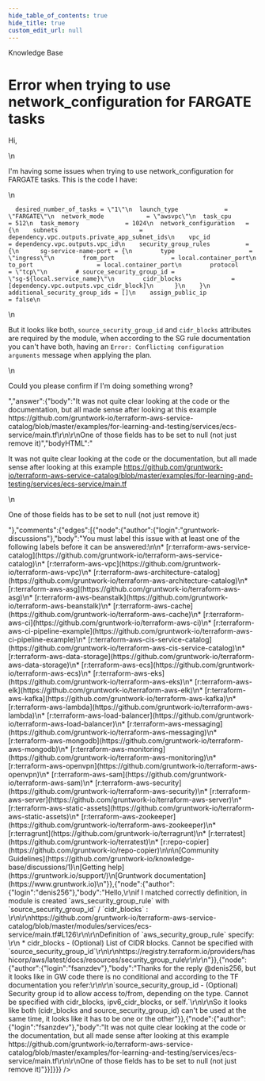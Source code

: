 ```yaml
---
hide_table_of_contents: true
hide_title: true
custom_edit_url: null
---
```



<CenterLayout>
<span class="title">Knowledge Base</span>
<h1>Error when trying to use network_configuration for FARGATE tasks</h1>
<GitHub json={{"id":"D_kwDOF8slf84AOoRR","number":151,"author":{"login":"fsanzdev"},"title":"Error when trying to use network_configuration for FARGATE tasks","body":"Hi, \r\n\r\nI'm having some issues when trying to use network_configuration for FARGATE tasks. This is the code I have:\r\n```\r\n  desired_number_of_tasks = \"1\"\r\n  launch_type             = \"FARGATE\"\r\n  network_mode            = \"awsvpc\"\r\n  task_cpu                = 512\r\n  task_memory             = 1024\r\n  network_configuration   = {\r\n    subnets                       = dependency.vpc.outputs.private_app_subnet_ids\r\n    vpc_id                        = dependency.vpc.outputs.vpc_id\r\n    security_group_rules          = {\r\n      sg-service-name-port = {\r\n        type                     = \"ingress\"\r\n        from_port                = local.container_port\r\n        to_port                  = local.container_port\r\n        protocol                 = \"tcp\"\r\n        # source_security_group_id = \"sg-${local.service_name}\"\r\n        cidr_blocks              = [dependency.vpc.outputs.vpc_cidr_block]\r\n      }\r\n    }\r\n    additional_security_group_ids = []\r\n    assign_public_ip              = false\r\n```\r\n\r\nBut it looks like both, `source_security_group_id` and `cidr_blocks` attributes are required by the module, when according to the SG rule documentation you can't have both, having an `Error: Conflicting configuration arguments` message when applying the plan.\r\n\r\nCould you please confirm if I'm doing something wrong?","bodyHTML":"<p dir=\"auto\">Hi,</p>\n<p dir=\"auto\">I'm having some issues when trying to use network_configuration for FARGATE tasks. This is the code I have:</p>\n<div class=\"snippet-clipboard-content notranslate position-relative overflow-auto\" data-snippet-clipboard-copy-content=\"  desired_number_of_tasks = &quot;1&quot;\n  launch_type             = &quot;FARGATE&quot;\n  network_mode            = &quot;awsvpc&quot;\n  task_cpu                = 512\n  task_memory             = 1024\n  network_configuration   = {\n    subnets                       = dependency.vpc.outputs.private_app_subnet_ids\n    vpc_id                        = dependency.vpc.outputs.vpc_id\n    security_group_rules          = {\n      sg-service-name-port = {\n        type                     = &quot;ingress&quot;\n        from_port                = local.container_port\n        to_port                  = local.container_port\n        protocol                 = &quot;tcp&quot;\n        # source_security_group_id = &quot;sg-${local.service_name}&quot;\n        cidr_blocks              = [dependency.vpc.outputs.vpc_cidr_block]\n      }\n    }\n    additional_security_group_ids = []\n    assign_public_ip              = false\"><pre class=\"notranslate\"><code>  desired_number_of_tasks = \"1\"\n  launch_type             = \"FARGATE\"\n  network_mode            = \"awsvpc\"\n  task_cpu                = 512\n  task_memory             = 1024\n  network_configuration   = {\n    subnets                       = dependency.vpc.outputs.private_app_subnet_ids\n    vpc_id                        = dependency.vpc.outputs.vpc_id\n    security_group_rules          = {\n      sg-service-name-port = {\n        type                     = \"ingress\"\n        from_port                = local.container_port\n        to_port                  = local.container_port\n        protocol                 = \"tcp\"\n        # source_security_group_id = \"sg-${local.service_name}\"\n        cidr_blocks              = [dependency.vpc.outputs.vpc_cidr_block]\n      }\n    }\n    additional_security_group_ids = []\n    assign_public_ip              = false\n</code></pre></div>\n<p dir=\"auto\">But it looks like both, <code class=\"notranslate\">source_security_group_id</code> and <code class=\"notranslate\">cidr_blocks</code> attributes are required by the module, when according to the SG rule documentation you can't have both, having an <code class=\"notranslate\">Error: Conflicting configuration arguments</code> message when applying the plan.</p>\n<p dir=\"auto\">Could you please confirm if I'm doing something wrong?</p>","answer":{"body":"It was not quite clear looking at the code or the documentation, but all made sense after looking at this example https://github.com/gruntwork-io/terraform-aws-service-catalog/blob/master/examples/for-learning-and-testing/services/ecs-service/main.tf\r\n\r\nOne of those fields has to be set to null (not just remove it)","bodyHTML":"<p dir=\"auto\">It was not quite clear looking at the code or the documentation, but all made sense after looking at this example <a href=\"https://github.com/gruntwork-io/terraform-aws-service-catalog/blob/master/examples/for-learning-and-testing/services/ecs-service/main.tf\">https://github.com/gruntwork-io/terraform-aws-service-catalog/blob/master/examples/for-learning-and-testing/services/ecs-service/main.tf</a></p>\n<p dir=\"auto\">One of those fields has to be set to null (not just remove it)</p>"},"comments":{"edges":[{"node":{"author":{"login":"gruntwork-discussions"},"body":"You must label this issue with at least one of the following labels before it can be answered:\n\n* [r:terraform-aws-service-catalog](https://github.com/gruntwork-io/terraform-aws-service-catalog)\n* [r:terraform-aws-vpc](https://github.com/gruntwork-io/terraform-aws-vpc)\n* [r:terraform-aws-architecture-catalog](https://github.com/gruntwork-io/terraform-aws-architecture-catalog)\n* [r:terraform-aws-asg](https://github.com/gruntwork-io/terraform-aws-asg)\n* [r:terraform-aws-beanstalk](https://github.com/gruntwork-io/terraform-aws-beanstalk)\n* [r:terraform-aws-cache](https://github.com/gruntwork-io/terraform-aws-cache)\n* [r:terraform-aws-ci](https://github.com/gruntwork-io/terraform-aws-ci)\n* [r:terraform-aws-ci-pipeline-example](https://github.com/gruntwork-io/terraform-aws-ci-pipeline-example)\n* [r:terraform-aws-cis-service-catalog](https://github.com/gruntwork-io/terraform-aws-cis-service-catalog)\n* [r:terraform-aws-data-storage](https://github.com/gruntwork-io/terraform-aws-data-storage)\n* [r:terraform-aws-ecs](https://github.com/gruntwork-io/terraform-aws-ecs)\n* [r:terraform-aws-eks](https://github.com/gruntwork-io/terraform-aws-eks)\n* [r:terraform-aws-elk](https://github.com/gruntwork-io/terraform-aws-elk)\n* [r:terraform-aws-kafka](https://github.com/gruntwork-io/terraform-aws-kafka)\n* [r:terraform-aws-lambda](https://github.com/gruntwork-io/terraform-aws-lambda)\n* [r:terraform-aws-load-balancer](https://github.com/gruntwork-io/terraform-aws-load-balancer)\n* [r:terraform-aws-messaging](https://github.com/gruntwork-io/terraform-aws-messaging)\n* [r:terraform-aws-mongodb](https://github.com/gruntwork-io/terraform-aws-mongodb)\n* [r:terraform-aws-monitoring](https://github.com/gruntwork-io/terraform-aws-monitoring)\n* [r:terraform-aws-openvpn](https://github.com/gruntwork-io/terraform-aws-openvpn)\n* [r:terraform-aws-sam](https://github.com/gruntwork-io/terraform-aws-sam)\n* [r:terraform-aws-security](https://github.com/gruntwork-io/terraform-aws-security)\n* [r:terraform-aws-server](https://github.com/gruntwork-io/terraform-aws-server)\n* [r:terraform-aws-static-assets](https://github.com/gruntwork-io/terraform-aws-static-assets)\n* [r:terraform-aws-zookeeper](https://github.com/gruntwork-io/terraform-aws-zookeeper)\n* [r:terragrunt](https://github.com/gruntwork-io/terragrunt)\n* [r:terratest](https://github.com/gruntwork-io/terratest)\n* [r:repo-copier](https://github.com/gruntwork-io/repo-copier)\n\n\n[Community Guidelines](https://github.com/gruntwork-io/knowledge-base/discussions/1)\n[Getting help](https://gruntwork.io/support/)\n[Gruntwork documentation](https://www.gruntwork.io)\n"}},{"node":{"author":{"login":"denis256"},"body":"Hello,\r\nif I matched correctly definition, in module is created `aws_security_group_rule` with `source_security_group_id` / `cidr_blocks` : \r\n\r\nhttps://github.com/gruntwork-io/terraform-aws-service-catalog/blob/master/modules/services/ecs-service/main.tf#L126\r\n\r\nDefinition of `aws_security_group_rule` specify: \r\n  * cidr_blocks - (Optional) List of CIDR blocks. Cannot be specified with `source_security_group_id`\r\n\r\nhttps://registry.terraform.io/providers/hashicorp/aws/latest/docs/resources/security_group_rule\r\n\r\n"}},{"node":{"author":{"login":"fsanzdev"},"body":"Thanks for the reply @denis256, but it looks like in GW code there is no conditional and according to the TF documentation you refer:\r\n\r\n`source_security_group_id - (Optional) Security group id to allow access to/from, depending on the type. Cannot be specified with cidr_blocks, ipv6_cidr_blocks, or self.`\r\n\r\nSo it looks like both (cidr_blocks and source_security_group_id) can't be used at the same time, it looks like it has to be one or the other"}},{"node":{"author":{"login":"fsanzdev"},"body":"It was not quite clear looking at the code or the documentation, but all made sense after looking at this example https://github.com/gruntwork-io/terraform-aws-service-catalog/blob/master/examples/for-learning-and-testing/services/ecs-service/main.tf\r\n\r\nOne of those fields has to be set to null (not just remove it)"}}]}}} />

</CenterLayout>
  

<!-- ##DOCS-SOURCER-START
{
  "sourcePlugin": "github-discussions",
  "hash": "a21f2a7afa38e3f1c7fcefe2c533e17e"
}
##DOCS-SOURCER-END -->
